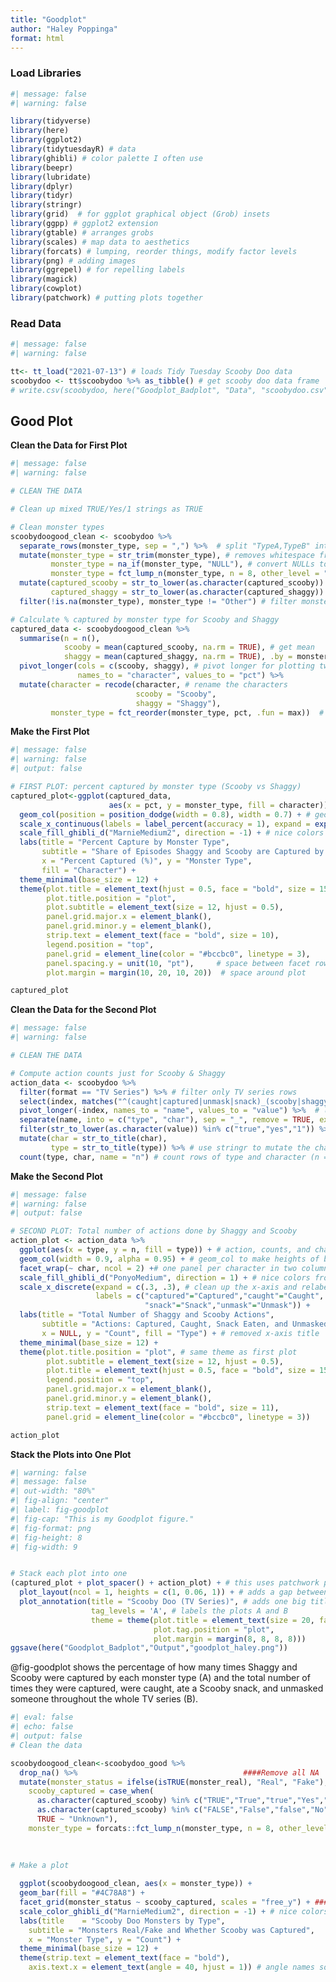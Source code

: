 ```yaml
---
title: "Goodplot"
author: "Haley Poppinga"
format: html
---
```


### Load Libraries
```r
#| message: false
#| warning: false

library(tidyverse)
library(here)
library(ggplot2)
library(tidytuesdayR) # data
library(ghibli) # color palette I often use
library(beepr)
library(lubridate)
library(dplyr)
library(tidyr)
library(stringr)
library(grid)  # for ggplot graphical object (Grob) insets
library(ggpp) # ggplot2 extension
library(gtable) # arranges grobs
library(scales) # map data to aesthetics
library(forcats) # lumping, reorder things, modify factor levels
library(png) # adding images
library(ggrepel) # for repelling labels
library(magick) 
library(cowplot)
library(patchwork) # putting plots together
```

### Read Data  
```r
#| message: false
#| warning: false

tt<- tt_load("2021-07-13") # loads Tidy Tuesday Scooby Doo data
scoobydoo <- tt$scoobydoo %>% as_tibble() # get scooby doo data frame
# write.csv(scoobydoo, here("Goodplot_Badplot", "Data", "scoobydoo.csv"), row.names = FALSE) # save the data sheet
```



## Good Plot

**Clean the Data for First Plot**  
```r
#| message: false
#| warning: false

# CLEAN THE DATA

# Clean up mixed TRUE/Yes/1 strings as TRUE

# Clean monster types
scoobydoogood_clean <- scoobydoo %>%
  separate_rows(monster_type, sep = ",") %>%  # split "TypeA,TypeB" into rows
  mutate(monster_type = str_trim(monster_type), # removes whitespace from start and end of string
         monster_type = na_if(monster_type, "NULL"), # convert NULLs to NA
         monster_type = fct_lump_n(monster_type, n = 8, other_level = "Other")) %>% # order factors to top 8 types + "Other"
  mutate(captured_scooby = str_to_lower(as.character(captured_scooby)) %in% c("true","yes","1"), # clean up trues in column
         captured_shaggy = str_to_lower(as.character(captured_shaggy)) %in% c("true","yes","1")) %>%
  filter(!is.na(monster_type), monster_type != "Other") # filter monster type

# Calculate % captured by monster type for Scooby and Shaggy
captured_data <- scoobydoogood_clean %>%
  summarise(n = n(),
            scooby = mean(captured_scooby, na.rm = TRUE), # get mean
            shaggy = mean(captured_shaggy, na.rm = TRUE), .by = monster_type) %>%
  pivot_longer(cols = c(scooby, shaggy), # pivot longer for plotting two bars per type
               names_to = "character", values_to = "pct") %>%
  mutate(character = recode(character, # rename the characters
                            scooby = "Scooby",
                            shaggy = "Shaggy"),
         monster_type = fct_reorder(monster_type, pct, .fun = max))  # reorder by higher rate
```

**Make the First Plot**  
```r
#| message: false
#| warning: false
#| output: false

# FIRST PLOT: percent captured by monster type (Scooby vs Shaggy)
captured_plot<-ggplot(captured_data, 
                      aes(x = pct, y = monster_type, fill = character)) + # plot by percentage and monster type between Shaggy and Scooby
  geom_col(position = position_dodge(width = 0.8), width = 0.7) + # geom_col to make heights of bars represent % values
  scale_x_continuous(labels = label_percent(accuracy = 1), expand = expansion(mult = c(0, .05))) + # use scales to map percents to aesthetics
  scale_fill_ghibli_d("MarnieMedium2", direction = -1) + # nice colors from the ghibli package
  labs(title = "Percent Capture by Monster Type",
       subtitle = "Share of Episodes Shaggy and Scooby are Captured by Each Monster Type",
       x = "Percent Captured (%)", y = "Monster Type",
       fill = "Character") +
  theme_minimal(base_size = 12) +
  theme(plot.title = element_text(hjust = 0.5, face = "bold", size = 15),
        plot.title.position = "plot",
        plot.subtitle = element_text(size = 12, hjust = 0.5),
        panel.grid.major.x = element_blank(),
        panel.grid.minor.y = element_blank(),
        strip.text = element_text(face = "bold", size = 10),
        legend.position = "top",
        panel.grid = element_line(color = "#bccbc0", linetype = 3),
        panel.spacing.y = unit(10, "pt"),     # space between facet rows
        plot.margin = margin(10, 20, 10, 20))  # space around plot

captured_plot
```




**Clean the Data for the Second Plot**  
```r
#| message: false
#| warning: false

# CLEAN THE DATA

# Compute action counts just for Scooby & Shaggy
action_data <- scoobydoo %>%
  filter(format == "TV Series") %>% # filter only TV series rows
  select(index, matches("^(caught|captured|unmask|snack)_(scooby|shaggy)$")) %>% # keep index and only the four actions for the two characters, must match the regex ah!!!
  pivot_longer(-index, names_to = "name", values_to = "value") %>%  # long format with one row per index and character action
  separate(name, into = c("type", "char"), sep = "_", remove = TRUE, extra = "merge") %>% # i.e remove the "_" from "captured_scooby"
  filter(str_to_lower(as.character(value)) %in% c("true","yes","1")) %>%  # stringr to keep only rows with the action, clean up the TRUE/Yes/1 ast TRUE 
  mutate(char = str_to_title(char),
         type = str_to_title(type)) %>% # use stringr to mutate the character names into title capitals
  count(type, char, name = "n") # count rows of type and character (n = frequency)
```


**Make the Second Plot**  
```r
#| message: false
#| warning: false
#| output: false

# SECOND PLOT: Total number of actions done by Shaggy and Scooby
action_plot <- action_data %>%
  ggplot(aes(x = type, y = n, fill = type)) + # action, counts, and characters
  geom_col(width = 0.9, alpha = 0.95) + # geom_col to make heights of bars represent % values
  facet_wrap(~ char, ncol = 2) +# one panel per character in two columns
  scale_fill_ghibli_d("PonyoMedium", direction = 1) + # nice colors from the ghibli package
  scale_x_discrete(expand = c(.3, .3), # clean up the x-axis and relabel
                   labels = c("captured"="Captured","caught"="Caught",
                              "snack"="Snack","unmask"="Unmask")) +
  labs(title = "Total Number of Shaggy and Scooby Actions",
       subtitle = "Actions: Captured, Caught, Snack Eaten, and Unmasked",
       x = NULL, y = "Count", fill = "Type") + # removed x-axis title
  theme_minimal(base_size = 12) +
  theme(plot.title.position = "plot", # same theme as first plot
        plot.subtitle = element_text(size = 12, hjust = 0.5),
        plot.title = element_text(hjust = 0.5, face = "bold", size = 15),
        legend.position = "top",
        panel.grid.major.x = element_blank(),
        panel.grid.minor.y = element_blank(),
        strip.text = element_text(face = "bold", size = 11),
        panel.grid = element_line(color = "#bccbc0", linetype = 3))

action_plot
```

**Stack the Plots into One Plot**  
```r
#| warning: false
#| message: false
#| out-width: "80%"
#| fig-align: "center"
#| label: fig-goodplot
#| fig-cap: "This is my Goodplot figure."
#| fig-format: png
#| fig-height: 8
#| fig-width: 9


# Stack each plot into one
(captured_plot + plot_spacer() + action_plot) + # this uses patchwork package and had to add spacer 
  plot_layout(ncol = 1, heights = c(1, 0.06, 1)) + # adds a gap between plots
  plot_annotation(title = "Scooby Doo (TV Series)", # adds one big title to both
                  tag_levels = 'A', # labels the plots A and B
                  theme = theme(plot.title = element_text(size = 20, face = "bold", hjust = 0.5),
                                plot.tag.position = "plot",
                                plot.margin = margin(8, 8, 8, 8))) 
ggsave(here("Goodplot_Badplot","Output","goodplot_haley.png"))   
```

@fig-goodplot shows the percentage of how many times Shaggy and Scooby were captured by each monster type (A) and the total number of times they were captured, were caught, ate a Scooby snack, and unmasked someone throughout the whole TV series (B).  














```r
#| eval: false
#| echo: false
#| output: false
# Clean the data

scoobydoogood_clean<-scoobydoo_good %>%
  drop_na() %>%                                     ####Remove all NA
  mutate(monster_status = ifelse(isTRUE(monster_real), "Real", "Fake"),
    scooby_captured = case_when(
      as.character(captured_scooby) %in% c("TRUE","True","true","Yes","yes","1")  ~ "Yes",
      as.character(captured_scooby) %in% c("FALSE","False","false","No","no","0") ~ "No",
      TRUE ~ "Unknown"),
    monster_type = forcats::fct_lump_n(monster_type, n = 8, other_level = "Other")) # keep the 8 most common types so the plot is readable
  
  
  
# Make a plot 

  ggplot(scoobydoogood_clean, aes(x = monster_type)) +
  geom_bar(fill = "#4C78A8") +
  facet_grid(monster_status ~ scooby_captured, scales = "free_y") + ### Facet the graphs in ?, shows each 
  scale_color_ghibli_d("MarnieMedium2", direction = -1) + # nice colors from ghibli package
  labs(title    = "Scooby Doo Monsters by Type",
    subtitle = "Monsters Real/Fake and Whether Scooby was Captured",
    x = "Monster Type", y = "Count") +
  theme_minimal(base_size = 12) +
  theme(strip.text = element_text(face = "bold"),
    axis.text.x = element_text(angle = 40, hjust = 1)) # angle names so they don't overlap
```

















